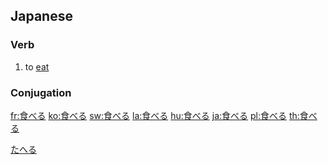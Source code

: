 ==Japanese==
{{ja-kanjitab|食}}
[[Category:1000 Japanese basic words|たへる]]
===Verb===
{{ja-verb|kk|type=2|hira=たべる|rom=taberu|hidx=たへる}}
#to [[eat]]

===Conjugation===
{{ja-ichi|食べ|たべ|tabe}}

[[fr:食べる]]
[[ko:食べる]]
[[sw:食べる]]
[[la:食べる]]
[[hu:食べる]]
[[ja:食べる]]
[[pl:食べる]]
[[th:食べる]]